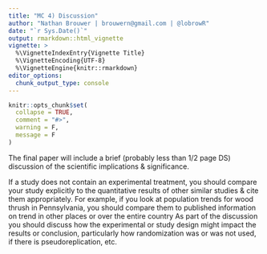 ```yaml
---
title: "MC 4) Discussion"
author: "Nathan Brouwer | brouwern@gmail.com | @lobrowR"
date: "`r Sys.Date()`"
output: rmarkdown::html_vignette
vignette: >
  %\VignetteIndexEntry{Vignette Title}
  %\VignetteEncoding{UTF-8}
  %\VignetteEngine{knitr::rmarkdown}
editor_options: 
  chunk_output_type: console
---
```


```r
knitr::opts_chunk$set(
  collapse = TRUE,
  comment = "#>",
  warning = F,
  message = F
)
```


The final paper will include a brief (probably less than 1/2 page DS) discussion of the scientific implications & significance. 

If a study does not contain an experimental treatment, you should compare your study explicitly to the quantitative results of other similar studies & cite them appropriately. 
For example, if you look at population trends for wood thrush in Pennsylvania, you should compare them to published information on trend in other places or over the entire country
As part of the discussion you should discuss how the experimental or study design might impact the results or conclusion, particularly how randomization was or was not used, if there is pseudoreplication, etc.
